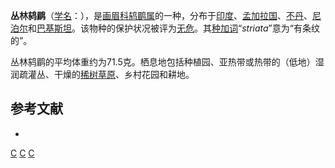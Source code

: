 {{Speciesbox
| image = Babbler.jpg
| status = LC | status_system = IUCN3.1
| genus = Turdoides
| species = striata
| authority = [[夏爾·迪蒙·德聖克魯瓦|Dumont]], 1823
| range_map = 
}}

'''丛林鸫鹛'''（[[学名|学名]]：{{lang|la|''Turdoides striata''}}），是[[画眉科|画眉科]][[鸫鹛属|鸫鹛属]]的一种，分布于[[印度|印度]]、[[孟加拉国|孟加拉国]]、[[不丹|不丹]]、[[尼泊尔|尼泊尔]]和[[巴基斯坦|巴基斯坦]]。该物种的保护状况被评为[[无危|无危]]。其[[种加词|种加词]]“''striata''”意为“有条纹的”。

丛林鸫鹛的平均体重约为71.5克。栖息地包括种植园、亚热带或热带的（低地）湿润疏灌丛、干燥的[[稀树草原|稀树草原]]、乡村花园和耕地。

== 参考文献 ==
{{commons category|Turdoides striata}}
*{{cite web|url=http://www.birdlife.org/datazone/speciesfactsheet.php?id=7958&m=0|title=Turdoides striata|publisher=[[国际鸟盟|BirdLife.org]]|accessdate=2011-06-27|archive-date=2016-03-04|archive-url=https://web.archive.org/web/20160304214428/http://www.birdlife.org/datazone/speciesfactsheet.php?id=7958&m=0|dead-url=no}}
{{Taxonbar|from=Q2672674}}

[[Category:IUCN红色名录无危物种|C]]
[[Category:鸫鹛属|C]]
[[Category:1823年描述的鸟类|C]]